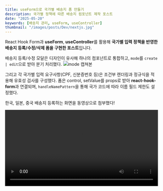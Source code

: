 ```yaml
---
title: useForm으로 국가별 배송지 폼 만들기
description: 국가별 정책에 따른 배송지 컴포넌트 제작 포스트
date: "2025-05-20"
keywords: [배송지 관리, useForm, useController]
thumbnail: "/images/posts/Dev/nextjs.jpg"
---
```


React Hook Form과 **useForm**, **useController**를 활용해 **국가별 입력 정책을 반영한 배송지 등록/수정/삭제 폼을 구현한 포스트**입니다.

배송지 등록/수정 모달은 디자인이 유사해 하나의 컴포넌트로 통합하고, `mode`를 `create | edit`으로 받아 분기 처리했다. 
![mode 캡쳐본](/images/posts/Dev/international-address/addressMode.png)

그리고 각 국가별 입력 요구사항(CPF, 신분증번호 등)은 조건부 렌더링과 정규식을 적용해 유효성 검사를 구성했다. 폼은 control, setValue를 props로 받아 **react-hook-form**과 연결되며, `handleNamePattern`을 통해 국가 코드에 따라 이름 필드 제한도 설정했다.

한국, 일본, 중국 배송지 등록하는 화면을 동영상으로 첨부했다!

<video src="/images/posts/Dev/international-address/한국_배송지_등록수정.mp4" controls width="100%" />
<video src="/images/posts/Dev/international-address/일본_배송지_등록.mp4" controls width="100%" />
<video src="/images/posts/Dev/international-address/중국_배송지_등록.mp4" controls width="100%" />

공통 UI는 재사용하고, 국가별 정책은 별도 컴포넌트로 분리해 **가독성과 유지보수성**을 확보하였으며, 유효성 검사 로직도 국가별로 분기 처리하여 **사용자 경험을 개선**했다.

## 📦 국가별 주요 처리 내용

- 🇰🇷 **한국**: Daum 주소검색 API 연동 (모바일: 팝업 / PC: 임베드)
- 🇨🇳 **중국**: 신분증 번호 입력 필드 및 우편번호 검색 (china-division 패키지 사용)
- 🇯🇵 **일본**: 우편번호 검색 API 연동
- 🇧🇷 **브라질**: CPF 입력란 재검토 요청 후 제거
- 🇹🇭🇹🇼 **태국·대만**: 국가별 주의사항 조건부 적용
- **그 외 국가**: 유효성 검사 조건 정리 및 공통 파일로 분리

## AddressInput의 register 속성 제거

```
const AddressInput = <TFormInput extends FieldValues = FieldValues>({
  name,
  type = 'text',
  placeholder,
  label,
  required,
  control,
  Icon,
  countryCode,
  maxLength,
  readOnly,
  pattern,
  errorMessage,
  onClearErrorMessage,
}: AddressInputProps<TFormInput>) => {
  const {
    field: { onChange, value, ref },
    fieldState: { error },
  } = useController({
    name,
    control,
    rules: {
      required,
      pattern,
      maxLength,
    },
  });
```

기존에는 register와 useController를 함께 사용했는데, 이는 같은 필드를 중복 등록하게 되어 충돌이 발생할 수 있다.
공식 문서에 따르면 useController는 내부적으로 해당 필드를 register하기 때문에 둘 중 하나만 사용해야 한다고 안내하고 있다.

또한 useController의 rules 옵션으로 유효성 검사도 처리할 수 있기 때문에, 굳이 register를 병행하지 않아도 된다. 이러한 이유로 AddressInput 컴포넌트에서 register 관련 코드를 제거하고, useController만으로 필드 등록과 유효성 검사를 관리하도록 수정했다!
해당 내용은 [react-hook-form 공식문서](https://react-hook-form.com/docs/usecontroller)에 나와있다.
더 구체적으로는 아래의 캡쳐본을 보자!
[register 캡쳐본](/images/posts/Dev/international-address/register_캡쳐.png)
---




